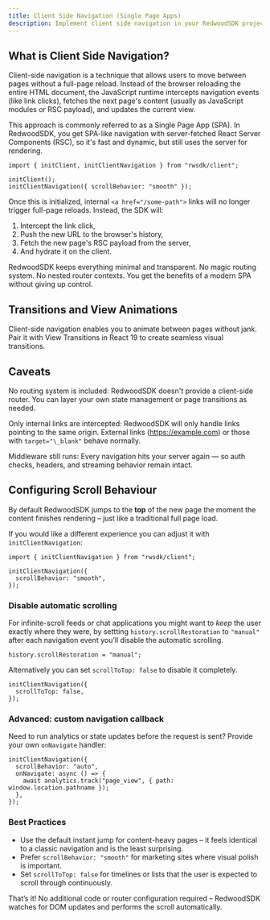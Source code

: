 ```yaml
---
title: Client Side Navigation (Single Page Apps)
description: Implement client side navigation in your RedwoodSDK project
---
```


## What is Client Side Navigation?

Client-side navigation is a technique that allows users to move between pages without a full-page reload. Instead of the browser reloading the entire HTML document, the JavaScript runtime intercepts navigation events (like link clicks), fetches the next page's content (usually as JavaScript modules or RSC payload), and updates the current view.

This approach is commonly referred to as a Single Page App (SPA). In RedwoodSDK, you get SPA-like navigation with server-fetched React Server Components (RSC), so it's fast and dynamic, but still uses the server for rendering.

```tsx title="src/client.tsx" ins="initClientNavigation({ scrollBehavior: 'smooth' })"
import { initClient, initClientNavigation } from "rwsdk/client";

initClient();
initClientNavigation({ scrollBehavior: "smooth" });
```

Once this is initialized, internal `<a href="/some-path">` links will no longer trigger full-page reloads. Instead, the SDK will:

1. Intercept the link click,
2. Push the new URL to the browser's history,
3. Fetch the new page's RSC payload from the server,
4. And hydrate it on the client.

RedwoodSDK keeps everything minimal and transparent. No magic routing system. No nested router contexts. You get the benefits of a modern SPA without giving up control.

## Transitions and View Animations

Client-side navigation enables you to animate between pages without jank. Pair it with View Transitions in React 19 to create seamless visual transitions.

## Caveats

No routing system is included: RedwoodSDK doesn't provide a client-side router. You can layer your own state management or page transitions as needed.

Only internal links are intercepted: RedwoodSDK will only handle links pointing to the same origin. External links (https://example.com) or those with `target="\_blank"` behave normally.

Middleware still runs: Every navigation hits your server again — so auth checks, headers, and streaming behavior remain intact.

## Configuring Scroll Behaviour

By default RedwoodSDK jumps to the **top** of the new page the moment the
content finishes rendering – just like a traditional full page load.

If you would like a different experience you can adjust it with
`initClientNavigation`:

```tsx title="Smooth scroll"
import { initClientNavigation } from "rwsdk/client";

initClientNavigation({
  scrollBehavior: "smooth",
});
```

### Disable automatic scrolling

For infinite-scroll feeds or chat applications you might want to _keep_ the user
exactly where they were, by settting `history.scrollRestoration` to `"manual"` after each navigation event you'll disable the automatic scrolling.

```tsx title="src/client.tsx" ins="history.scrollRestoration = 'manual'"
history.scrollRestoration = "manual";
```

Alternatively you can set `scrollToTop: false` to disable it completely.

```tsx title="src/client.tsx" ins="scrollToTop: false"
initClientNavigation({
  scrollToTop: false,
});
```

### Advanced: custom navigation callback

Need to run analytics or state updates before the request is sent? Provide your
own `onNavigate` handler:

```tsx
initClientNavigation({
  scrollBehavior: "auto",
  onNavigate: async () => {
    await analytics.track("page_view", { path: window.location.pathname });
  },
});
```

### Best Practices

- Use the default instant jump for content-heavy pages – it feels identical to a
  classic navigation and is the least surprising.
- Prefer `scrollBehavior: "smooth"` for marketing sites where visual polish is
  important.
- Set `scrollToTop: false` for timelines or lists that the user is expected to
  scroll through continuously.

That’s it! No additional code or router configuration required – RedwoodSDK
watches for DOM updates and performs the scroll automatically.
